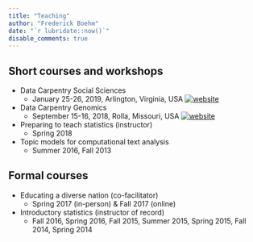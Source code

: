 ```yaml
---
title: "Teaching" 
author: "Frederick Boehm" 
date: "`r lubridate::now()`" 
disable_comments: true
---
```



## Short courses and workshops

- Data Carpentry Social Sciences
    - January 25-26, 2019, Arlington, Virginia, USA  [![website](../../images/html-icon.png)]( https://fboehm.github.io/2019-01-25-gmu/ "Course website")

- Data Carpentry Genomics  
    - September 15-16, 2018, Rolla, Missouri, USA  [![website](../../images/html-icon.png)]( https://yeemey.github.io/2018-09-15-und-mbdh/ "Course website")

    
- Preparing to teach statistics (instructor)  
    - Spring 2018

- Topic models for computational text analysis
    - Summer 2016, Fall 2013

    
    
## Formal courses

- Educating a diverse nation (co-facilitator)  
    - Spring 2017 (in-person) & Fall 2017 (online)

- Introductory statistics (instructor of record)  
    - Fall 2016, Spring 2016, Fall 2015, Summer 2015, Spring 2015, Fall 2014, Spring 2014  
    


